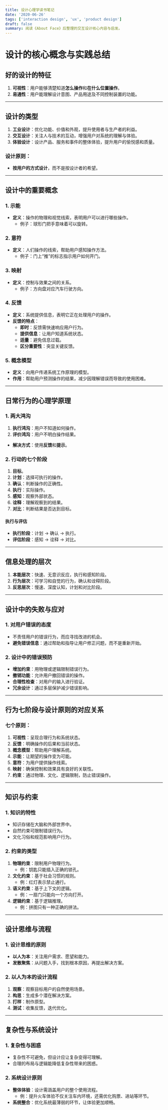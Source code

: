 ```yaml
---
title: 设计心理学读书笔记
date: '2020-06-26'
tags: ['interaction design', 'ux', 'product design']
draft: false
summary: 阅读《About Face》后整理的交互设计核心内容与启发。
---
```

# 设计的核心概念与实践总结

## **好的设计的特征**
1. **可视性**：用户能够清楚知道**怎么操作**和**在什么位置操作**。
2. **易通性**：用户能理解设计意图、产品用途及不同控制装置的功能。

---

## **设计的类型**
1. **工业设计**：优化功能、价值和外观，提升使用者与生产者的利益。
2. **交互设计**：关注人与技术的互动，增强用户对系统的理解与体验。
3. **体验设计**：设计产品、服务和事件的整体体验，提升用户的愉悦感和质量。

### **设计原则**：
- **按用户的方式设计**，而不是按设计者的希望。

---

## **设计中的重要概念**

### 1. **示能**
- **定义**：操作的物理和视觉线索，表明用户可以进行哪些操作。
  - 例子：球形门把手意味着可以旋转。

### 2. **意符**
- **定义**：人们操作的线索，帮助用户感知操作方法。
  - 例子：门上“推”的标志指示用户如何开门。

### 3. **映射**
- **定义**：控制与效果之间的关系。
  - 例子：方向盘对应汽车行驶方向。

### 4. **反馈**
- **定义**：系统提供信息，表明它正在处理用户的操作。
- **反馈的特点**：
  - **即时**：反馈需快速响应用户行为。
  - **提供信息**：让用户知道系统状态。
  - **适量**：避免信息过载。
  - **区分重要性**：突显关键反馈。

### 5. **概念模型**
- **定义**：向用户传递系统工作原理的模型。
- **作用**：帮助用户预测操作的结果，减少因理解错误而导致的使用困难。

---

## **日常行为的心理学原理**

### 1. **两大鸿沟**
1. **执行鸿沟**：用户不知道如何操作。
2. **评价鸿沟**：用户不明白操作结果。

- **解决方式**：使用**反馈**和**提示**。

### 2. **行动的七个阶段**
1. **目标**。
2. **计划**：选择可执行的操作。
3. **确认**：判断操作的正确性。
4. **执行**：实际操作。
5. **感知**：观察外部状态。
6. **诠释**：理解观察到的结果。
7. **对比**：判断结果是否达到目标。

#### **执行与评估**
- **执行阶段**：计划 → 确认 → 执行。
- **评估阶段**：感知 → 诠释 → 对比。

---

## **信息处理的层次**
1. **本能层次**：快速、无意识反应，执行和感知阶段。
2. **行为层次**：可学习和自觉的行为，确认和诠释阶段。
3. **反思层次**：慢速、深度认知，计划和对比阶段。

---

## **设计中的失败与应对**
### 1. **对用户错误的态度**
- 不责怪用户的错误行为，而应寻找改进的机会。
- **避免错误信息**：通过帮助和指导让用户修正问题，而不是重新开始。

### 2. **设计中的错误预防**
- **增加约束**：用物理或逻辑限制错误行为。
- **撤销功能**：允许用户撤回错误的操作。
- **合理性检查**：对用户的输入进行验证。
- **冗余设计**：通过多层保护减少错误影响。

---

## **行为七阶段与设计原则的对应关系**

### 七个原则：
1. **可视性**：呈现合理行为和系统状态。
2. **反馈**：明确操作的后果和当前状态。
3. **概念模型**：帮助用户理解系统。
4. **示能**：让期望的操作变为可能。
5. **意符**：为用户提供操作线索。
6. **映射**：确保控制和效果具有良好的关联性。
7. **约束**：通过物理、文化、逻辑限制，防止错误操作。

---

## **知识与约束**

### 1. **知识的特性**
- 知识存储在大脑和外部世界中。
- 自然约束可限制错误行为。
- 文化习俗和规范影响用户行为。

### 2. **约束的类型**
1. **物理约束**：限制用户物理行为。
   - 例：钥匙只能插入正确的锁孔。
2. **文化约束**：基于社会习惯的规则。
   - 例：红灯表示禁止通行。
3. **语义约束**：基于上下文的逻辑。
   - 例：一扇门只能向一个方向打开。
4. **逻辑约束**：基于逻辑推理。
   - 例：拼图只有一种正确的拼法。

---

## **设计思维与流程**

### 1. **设计思维的原则**
- **以人为本**：关注用户需求、愿望和能力。
- **发散聚焦**：从问题入手，找到根本原因，再提出解决方案。

### 2. **以人为本的设计流程**
1. **观察**：观察目标用户的自然使用场景。
2. **构思**：生成多个潜在解决方案。
3. **打样**：制作原型。
4. **测试**：收集反馈，迭代优化。

---

## **复杂性与系统设计**

### 1. **复杂性与困惑**
- 复杂性不可避免，但设计应让复杂变得可理解。
- 合理的布局与逻辑能降低复杂性带来的困惑。

### 2. **系统设计原则**
- **整体体验**：设计需涵盖用户的整个使用流程。
  - 例：提升火车体验不仅关注车内环境，还需优化购票、进站等环节。
- **系统整合**：优化系统最薄弱的环节，让体验更加顺畅。